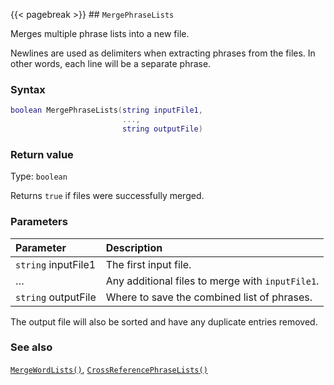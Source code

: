 {{< pagebreak >}}
## `MergePhraseLists`

Merges multiple phrase lists\index{word lists!merging} into a new file.

Newlines are used as delimiters when extracting phrases from the files.
In other words, each line will be a separate phrase.

### Syntax {-}

``` .lua
boolean MergePhraseLists(string inputFile1,
                         ...,
                         string outputFile)
```

### Return value {-}

Type: `boolean`

Returns `true` if files were successfully merged.

### Parameters {-}

**Parameter** | **Description**
| :-- | :-- |
| `string` inputFile1 | The first input file. |
| ... | Any additional files to merge with `inputFile1`. |
| `string` outputFile | Where to save the combined list of phrases. | 

:::: {.notesection data-latex=""}
The output file will also be sorted and have any duplicate entries removed.
::::

### See also {-}

[`MergeWordLists()`](#mergewordlists), [`CrossReferencePhraseLists()`](#crossreferencephraselists)
